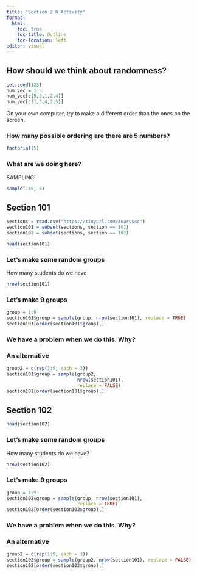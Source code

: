 ```yaml
---
title: "Section 2 R Activity"
format: 
  html:
    toc: true
    toc-title: Outline
    toc-location: left
editor: visual
---
```


## How should we think about randomness?

```r

set.seed(123)
num_vec = 1:5
num_vec[c(5,3,1,2,4)]
num_vec[c(1,3,4,2,5)]
```

On your own computer, try to make a different order than the ones on the screen.

### How many possible ordering are there are 5 numbers?

```r
factorial(5)
```

### What are we doing here?

SAMPLING!

```r
sample(1:5, 5)
```

## Section 101

```r
sections = read.csv("https://tinyurl.com/4uarvs4c")
section101 = subset(sections, section == 101)
section102 = subset(sections, section == 102)
```

```r
head(section101)
```

### Let's make some random groups

How many students do we have

```r
nrow(section101)
```

### Let's make 9 groups

```r
group = 1:9
section101$group = sample(group, nrow(section101), replace = TRUE)
section101[order(section101$group),]
```

### We have a problem when we do this. Why?

### An alternative

```r
group2 = c(rep(1:9, each = 3))
section101$group = sample(group2, 
                          nrow(section101), 
                          replace = FALSE)
section101[order(section101$group),]
```

## Section 102

```r
head(section102)
```

### Let's make some random groups

How many students do we have?

```r
nrow(section102)
```

### Let's make 9 groups

```r
group = 1:9
section102$group = sample(group, nrow(section101), 
                          replace = TRUE)
section102[order(section102$group),]
```

### We have a problem when we do this. Why?

### An alternative

```r
group2 = c(rep(1:9, each = 3))
section102$group = sample(group2, nrow(section101), replace = FALSE)
section102[order(section102$group),]
```

